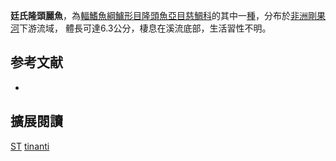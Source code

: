 {{Speciesbox
| name = 廷氏隆頭麗魚
| status = LC
| status_system = IUCN3.1
| image = Steatocranus titanti.jpg
| image_width = 240px
| genus = Steatocranus
| species = tinanti
| authority = [[Poll|Poll]], 1939
| synonyms = *''Gobiochromis tinanti''<br /><small>Poll, 1939</small>
*''Leptotilapia tinanti''<br /><small>Poll, 1939</small>
}}

'''廷氏隆頭麗魚'''，為[[輻鰭魚綱|輻鰭魚綱]][[鱸形目|鱸形目]][[隆頭魚亞目|隆頭魚亞目]][[慈鯛科|慈鯛科]]的其中一[[種|種]]，分布於[[非洲|非洲]][[剛果河|剛果河]]下游流域， 體長可達6.3公分，棲息在溪流底部，生活習性不明。
==参考文献==
*{{FishBase_species|genus=Steatocranus|species=tinanti|year=2013|month=5}}

== 擴展閱讀 ==
{{refbegin}}
{{wikispecies-inline|Steatocranus tinanti|廷氏隆頭麗魚}}
{{refend}}
{{Taxonbar|from=Q5589207}}

[[Category:IUCN红色名录无危物种|ST]]
[[Category:隆頭麗魚屬|tinanti]]


{{鱸形目小作品}}